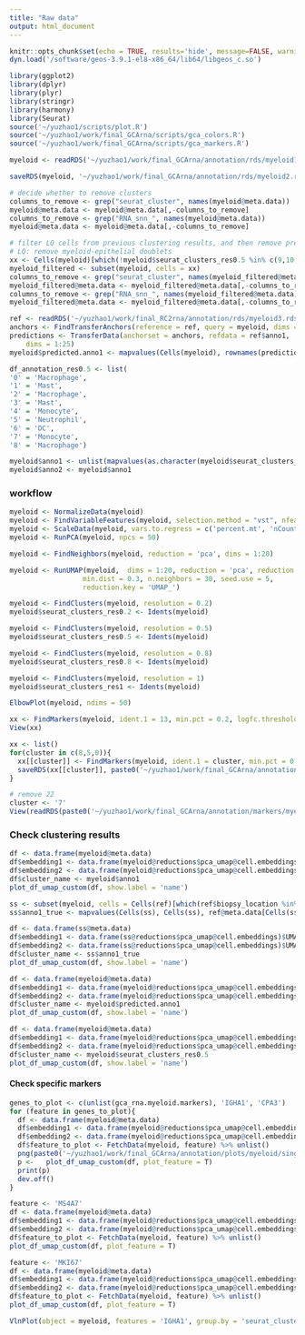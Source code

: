 ```yaml
---
title: "Raw data"
output: html_document
---
```


```r
knitr::opts_chunk$set(echo = TRUE, results='hide', message=FALSE, warning=FALSE, fig.height = 7, fig.width = 7)
dyn.load('/software/geos-3.9.1-el8-x86_64/lib64/libgeos_c.so')

library(ggplot2)
library(dplyr)
library(plyr)
library(stringr)
library(harmony)
library(Seurat)
source('~/yuzhao1/scripts/plot.R')
source('~/yuzhao1/work/final_GCArna/scripts/gca_colors.R')
source('~/yuzhao1/work/final_GCArna/scripts/gca_markers.R')
```

```r
myeloid <- readRDS('~/yuzhao1/work/final_GCArna/annotation/rds/myeloid1.rds')
```

```r
saveRDS(myeloid, '~/yuzhao1/work/final_GCArna/annotation/rds/myeloid2.rds')
```


```r
# decide whether to remove clusters
columns_to_remove <- grep("seurat_cluster", names(myeloid@meta.data))
myeloid@meta.data <- myeloid@meta.data[,-columns_to_remove]
columns_to_remove <- grep("RNA_snn_", names(myeloid@meta.data))
myeloid@meta.data <- myeloid@meta.data[,-columns_to_remove]
```

```r
# filter LQ cells from previous clustering results, and then remove precious labels, from myeloid1 to myeloid2
# LQ: remove myeloid-epithelial doublets
xx <- Cells(myeloid)[which(!myeloid$seurat_clusters_res0.5 %in% c(9,10,11,12,13))]
myeloid_filtered <- subset(myeloid, cells = xx)
columns_to_remove <- grep("seurat_cluster", names(myeloid_filtered@meta.data))
myeloid_filtered@meta.data <- myeloid_filtered@meta.data[,-columns_to_remove]
columns_to_remove <- grep("RNA_snn_", names(myeloid_filtered@meta.data))
myeloid_filtered@meta.data <- myeloid_filtered@meta.data[,-columns_to_remove]
```

```r
ref <- readRDS('~/yuzhao1/work/final_RC2rna/annotation/rds/myeloid3.rds')
anchors <- FindTransferAnchors(reference = ref, query = myeloid, dims = 1:25, reference.reduction = "pca")
predictions <- TransferData(anchorset = anchors, refdata = ref$anno1,
    dims = 1:25)
myeloid$predicted.anno1 <- mapvalues(Cells(myeloid), rownames(predictions), predictions$predicted.id)
```

```r
df_annotation_res0.5 <- list(
'0' = 'Macrophage',
'1' = 'Mast',
'2' = 'Macrophage',
'3' = 'Mast',
'4' = 'Monocyte',
'5' = 'Neutrophil',
'6' = 'DC',
'7' = 'Monocyte',
'8' = 'Macrophage')

myeloid$anno1 <- unlist(mapvalues(as.character(myeloid$seurat_clusters_res0.5), from = names(df_annotation_res0.5), to = df_annotation_res0.5))
myeloid$anno2 <- myeloid$anno1

```



### workflow


```r
myeloid <- NormalizeData(myeloid)
myeloid <- FindVariableFeatures(myeloid, selection.method = "vst", nfeatures = 2000)
myeloid <- ScaleData(myeloid, vars.to.regress = c('percent.mt', 'nCount_RNA', 'CC.Difference'))
myeloid <- RunPCA(myeloid, npcs = 50)

myeloid <- FindNeighbors(myeloid, reduction = 'pca', dims = 1:20)

myeloid <- RunUMAP(myeloid,  dims = 1:20, reduction = 'pca', reduction.name = 'pca_umap',
                  min.dist = 0.3, n.neighbors = 30, seed.use = 5,
                  reduction.key = 'UMAP_')

myeloid <- FindClusters(myeloid, resolution = 0.2)
myeloid$seurat_clusters_res0.2 <- Idents(myeloid)

myeloid <- FindClusters(myeloid, resolution = 0.5)
myeloid$seurat_clusters_res0.5 <- Idents(myeloid)

myeloid <- FindClusters(myeloid, resolution = 0.8)
myeloid$seurat_clusters_res0.8 <- Idents(myeloid)

myeloid <- FindClusters(myeloid, resolution = 1)
myeloid$seurat_clusters_res1 <- Idents(myeloid)


```

```r
ElbowPlot(myeloid, ndims = 50)
```

```r
xx <- FindMarkers(myeloid, ident.1 = 13, min.pct = 0.2, logfc.threshold = 1, group.by = 'seurat_clusters_res0.5')
View(xx)
```

```r
xx <- list()
for(cluster in c(8,5,0)){
  xx[[cluster]] <- FindMarkers(myeloid, ident.1 = cluster, min.pct = 0.2, logfc.threshold = 1, group.by = 'seurat_clusters_res0.8')
  saveRDS(xx[[cluster]], paste0('~/yuzhao1/work/final_GCArna/annotation/markers/myeloid2_res0.8/cluster_', cluster, '.rds'))
}
```

```r
# remove 22
cluster <- '7'
View(readRDS(paste0('~/yuzhao1/work/final_GCArna/annotation/markers/myeloid1_res0.8/cluster_', cluster, '.rds')))
```




### Check clustering results

```r
df <- data.frame(myeloid@meta.data)
df$embedding1 <- data.frame(myeloid@reductions$pca_umap@cell.embeddings)$UMAP_1
df$embedding2 <- data.frame(myeloid@reductions$pca_umap@cell.embeddings)$UMAP_2
df$cluster_name <- myeloid$anno1
plot_df_umap_custom(df, show.label = 'name')
```

```r
ss <- subset(myeloid, cells = Cells(ref)[which(ref$biopsy_location %in% c('AC', 'TI'))])
ss$anno1_true <- mapvalues(Cells(ss), Cells(ss), ref@meta.data[Cells(ss), 'anno1'])
```

```r
df <- data.frame(ss@meta.data)
df$embedding1 <- data.frame(ss@reductions$pca_umap@cell.embeddings)$UMAP_1
df$embedding2 <- data.frame(ss@reductions$pca_umap@cell.embeddings)$UMAP_2
df$cluster_name <- ss$anno1_true
plot_df_umap_custom(df, show.label = 'name')
```


```r
df <- data.frame(myeloid@meta.data)
df$embedding1 <- data.frame(myeloid@reductions$pca_umap@cell.embeddings)$UMAP_1
df$embedding2 <- data.frame(myeloid@reductions$pca_umap@cell.embeddings)$UMAP_2
df$cluster_name <- myeloid$predicted.anno1
plot_df_umap_custom(df, show.label = 'name')
```

```r
df <- data.frame(myeloid@meta.data)
df$embedding1 <- data.frame(myeloid@reductions$pca_umap@cell.embeddings)$UMAP_1
df$embedding2 <- data.frame(myeloid@reductions$pca_umap@cell.embeddings)$UMAP_2
df$cluster_name <- myeloid$seurat_clusters_res0.5
plot_df_umap_custom(df, show.label = 'name')
```


#### Check specific markers

```r
genes_to_plot <- c(unlist(gca_rna.myeloid.markers), 'IGHA1', 'CPA3')
for (feature in genes_to_plot){
  df <- data.frame(myeloid@meta.data)
  df$embedding1 <- data.frame(myeloid@reductions$pca_umap@cell.embeddings)$UMAP_1
  df$embedding2 <- data.frame(myeloid@reductions$pca_umap@cell.embeddings)$UMAP_2
  df$feature_to_plot <- FetchData(myeloid, feature) %>% unlist()
  png(paste0('~/yuzhao1/work/final_GCArna/annotation/plots/myeloid/singlegene/', feature, '.png'), res = 300, height = 2000, width = 2000)
  p <-   plot_df_umap_custom(df, plot_feature = T)
  print(p)
  dev.off()
}
```

```r
feature <- 'MS4A7'
df <- data.frame(myeloid@meta.data)
df$embedding1 <- data.frame(myeloid@reductions$pca_umap@cell.embeddings)$UMAP_1
df$embedding2 <- data.frame(myeloid@reductions$pca_umap@cell.embeddings)$UMAP_2
df$feature_to_plot <- FetchData(myeloid, feature) %>% unlist()
plot_df_umap_custom(df, plot_feature = T)
```

```r
feature <- 'MKI67'
df <- data.frame(myeloid@meta.data)
df$embedding1 <- data.frame(myeloid@reductions$pca_umap@cell.embeddings)$UMAP_1
df$embedding2 <- data.frame(myeloid@reductions$pca_umap@cell.embeddings)$UMAP_2
df$feature_to_plot <- FetchData(myeloid, feature) %>% unlist()
plot_df_umap_custom(df, plot_feature = T)
```

```r
VlnPlot(object = myeloid, features = 'IGHA1', group.by = 'seurat_clusters_res1.5')
```











